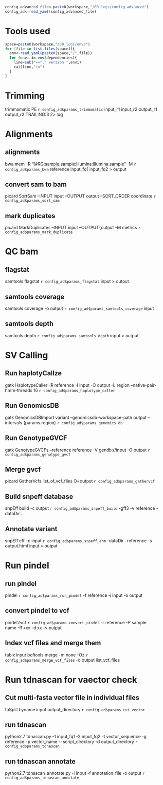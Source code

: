 

```r

config_advanced_file<-paste0(workspace,"/00_logs/config_advanced")
config_ad<-read_yaml(config_advanced_file)
```
# Tools used

```r
space=paste0(workspace,"/00_logs/envs")
for (file in list.files(space)){
  env<-read_yaml(paste0(space,"/",file))
  for (envi in env$dependencies){
    line=sub("=="," version ",envi)
    cat(line,"\n")
  }
}
```

# Trimming
trimmomatic PE `r config_ad$params_trimmomatic ` input_r1 input_r2 output_r1 output_r2 TRAILING:3 2> log

# Alignments

## alignments
bwa mem -R "@RG\tID:sample\tSM:sample\tLB:Illumina\tPL:Illumina\tPU:sample" -M `r config_ad$params_bwa` reference input_fq1 input_fq2 > output

## convert sam to bam
picard SortSam --INPUT input --OUTPUT output --SORT_ORDER coordinate `r config_ad$params_sort_sam`

## mark duplicates
picard MarkDuplicates --INPUT input --OUTPUT{output -M metrics `r config_ad$params_mark_duplicate`

# QC bam

## flagstat
samtools flagstat `r config_ad$params_flagstat ` input > output

## samtools coverage
samtools coverage -o output `r config_ad$params_samtools_coverage ` input

## samtools depth
samtools depth `r config_ad$params_samtools_depth`  input > output

# SV Calling

## Run haplotyCallze
gatk HaplotypeCaller -R reference -I input -O output -L region --native-pair-hmm-threads 16 `r config_ad$params_haplotype_caller`

## Run GenomicsDB
gatk GenomicsDBImport variant --genomicsdb-workspace-path output --intervals {params.region} `r config_ad$params_genomics_db`

## Run GenotypeGVCF
gatk GenotypeGVCFs --reference reference -V gendb://input -O output `r config_ad$params_genotype_gvcf`

## Merge gvcf
picard GatherVcfs list_of_vcf_files O=output `r config_ad$params_gathervcf`

## Build snpeff database
snpEff build -c output `r config_ad$params_snpeff_build` -gff3 -v reference -dataDir .

## Annotate variant
snpEff eff -c input `r config_ad$params_snpeff_ann` -dataDir . reference -s output.html input > output

# Run pindel
## run pindel
pindel `r config_ad$params_run_pindel`  -f reference -i input -o output

## convert pindel to vcf
pindel2vcf `r config_ad$params_convert_pindel` -r reference -P sample name -R xxx -d xx -v output

## Index vcf files and merge them
tabix input
bcftools merge -m none -Oz `r config_ad$params_merge_vcf_files` -o output list_vcf_files

# Run tdnascan for vaector check

## Cut multi-fasta vector file in individual files
faSplit byname input output_directory `r config_ad$params_cut_vector`

## run tdnascan
python2.7 tdnascan.py -1 input_fq1 -2 input_fq2 -t vector_sequence -g reference -p vector_name -i script_directory -d output_directory `r config_ad$params_tdnascan`

## run tdnascan annotate
python2.7 tdnascan_annotate.py -i input -f annotation_file -o output `r config_ad$params_tdnascan_annotate`
